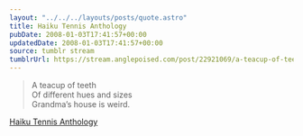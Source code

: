 ```yaml
---
layout: "../../../layouts/posts/quote.astro"
title: Haiku Tennis Anthology
pubDate: 2008-01-03T17:41:57+00:00
updatedDate: 2008-01-03T17:41:57+00:00
source: tumblr stream
tumblrUrl: https://stream.anglepoised.com/post/22921069/a-teacup-of-teeth-of-different-hues-and-sizes
---
```


> A teacup of teeth<br />
> Of different hues and sizes<br />
> Grandma&rsquo;s house is weird.

[Haiku Tennis Anthology](http://orbyn.blogspot.com/2004/12/anthology.html)
